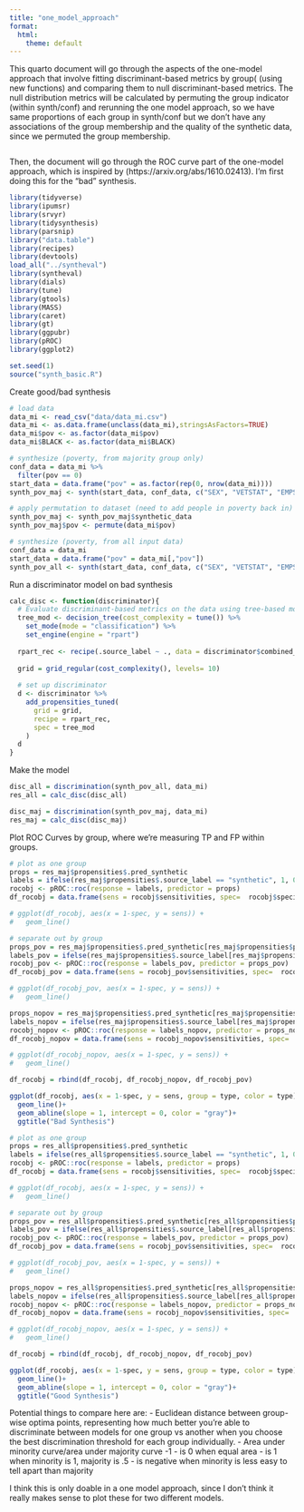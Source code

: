 ```yaml
---
title: "one_model_approach"
format:
  html:
    theme: default
---
```


This quarto document will go through the aspects of the one-model approach that involve fitting discriminant-based metrics by group( (using new functions) and comparing them to null discriminant-based metrics. The null distribution metrics will be calculated by permuting the group indicator (within synth/conf) and rerunning the one model approach, so we have same proportions of each group in synth/conf but we don't have any associations of the group membership and the quality of the synthetic data, since we permuted the group membership. 


```r

```

Then, the document will go through the ROC curve part of the one-model approach, which is inspired by (https://arxiv.org/abs/1610.02413). I'm first doing this for the "bad" synthesis.

```r
library(tidyverse)
library(ipumsr)
library(srvyr)
library(tidysynthesis)
library(parsnip)
library("data.table")
library(recipes)
library(devtools)
load_all("../syntheval")
library(syntheval)
library(dials)
library(tune)
library(gtools)
library(MASS)
library(caret)
library(gt)
library(ggpubr)
library(pROC)
library(ggplot2)

set.seed(1)
source("synth_basic.R")
```

Create good/bad synthesis
```r
# load data
data_mi <- read_csv("data/data_mi.csv")
data_mi <- as.data.frame(unclass(data_mi),stringsAsFactors=TRUE)
data_mi$pov <- as.factor(data_mi$pov)
data_mi$BLACK <- as.factor(data_mi$BLACK)

# synthesize (poverty, from majority group only)
conf_data = data_mi %>%
  filter(pov == 0)
start_data = data.frame("pov" = as.factor(rep(0, nrow(data_mi))))
synth_pov_maj <- synth(start_data, conf_data, c("SEX", "VETSTAT", "EMPSTAT", "EDUC", "HCOVANY", "BLACK", "FTOTINC", "AGE"))

# apply permutation to dataset (need to add people in poverty back in)
synth_pov_maj <- synth_pov_maj$synthetic_data
synth_pov_maj$pov <- permute(data_mi$pov)

# synthesize (poverty, from all input data)
conf_data = data_mi
start_data = data.frame("pov" = data_mi[,"pov"])
synth_pov_all <- synth(start_data, conf_data, c("SEX", "VETSTAT", "EMPSTAT", "EDUC", "HCOVANY", "BLACK", "FTOTINC", "AGE"))
```

Run a discriminator model on bad synthesis
```r
calc_disc <- function(discriminator){
  # Evaluate discriminant-based metrics on the data using tree-based model
  tree_mod <- decision_tree(cost_complexity = tune()) %>%
    set_mode(mode = "classification") %>%
    set_engine(engine = "rpart")
  
  rpart_rec <- recipe(.source_label ~ ., data = discriminator$combined_data)
  
  grid = grid_regular(cost_complexity(), levels= 10)
  
  # set up discriminator
  d <- discriminator %>%
    add_propensities_tuned(
      grid = grid, 
      recipe = rpart_rec,
      spec = tree_mod
    )
  d
}
```

Make the model
```r
disc_all = discrimination(synth_pov_all, data_mi)
res_all = calc_disc(disc_all)

disc_maj = discrimination(synth_pov_maj, data_mi)
res_maj = calc_disc(disc_maj)
```

Plot ROC Curves by group, where we're measuring TP and FP within groups.
```r
# plot as one group
props = res_maj$propensities$.pred_synthetic
labels = ifelse(res_maj$propensities$.source_label == "synthetic", 1, 0)
rocobj <- pROC::roc(response = labels, predictor = props)
df_rocobj = data.frame(sens = rocobj$sensitivities, spec=  rocobj$specificities, type = "all")

# ggplot(df_rocobj, aes(x = 1-spec, y = sens)) + 
#   geom_line()

# separate out by group
props_pov = res_maj$propensities$.pred_synthetic[res_maj$propensities$pov == 1]
labels_pov = ifelse(res_maj$propensities$.source_label[res_maj$propensities$pov == 1] == "synthetic", 1, 0)
rocobj_pov <- pROC::roc(response = labels_pov, predictor = props_pov)
df_rocobj_pov = data.frame(sens = rocobj_pov$sensitivities, spec=  rocobj_pov$specificities, type = "poverty")

# ggplot(df_rocobj_pov, aes(x = 1-spec, y = sens)) + 
#   geom_line()

props_nopov = res_maj$propensities$.pred_synthetic[res_maj$propensities$pov == 0]
labels_nopov = ifelse(res_maj$propensities$.source_label[res_maj$propensities$pov == 0] == "synthetic", 1, 0)
rocobj_nopov <- pROC::roc(response = labels_nopov, predictor = props_nopov)
df_rocobj_nopov = data.frame(sens = rocobj_nopov$sensitivities, spec=  rocobj_nopov$specificities, type = "no poverty")

# ggplot(df_rocobj_nopov, aes(x = 1-spec, y = sens)) + 
#   geom_line()

df_rocobj = rbind(df_rocobj, df_rocobj_nopov, df_rocobj_pov)

ggplot(df_rocobj, aes(x = 1-spec, y = sens, group = type, color = type))+
  geom_line()+
  geom_abline(slope = 1, intercept = 0, color = "gray")+
  ggtitle("Bad Synthesis")
```

```r
# plot as one group
props = res_all$propensities$.pred_synthetic
labels = ifelse(res_all$propensities$.source_label == "synthetic", 1, 0)
rocobj <- pROC::roc(response = labels, predictor = props)
df_rocobj = data.frame(sens = rocobj$sensitivities, spec=  rocobj$specificities, type = "all")

# ggplot(df_rocobj, aes(x = 1-spec, y = sens)) + 
#   geom_line()

# separate out by group
props_pov = res_all$propensities$.pred_synthetic[res_all$propensities$pov == 1]
labels_pov = ifelse(res_all$propensities$.source_label[res_all$propensities$pov == 1] == "synthetic", 1, 0)
rocobj_pov <- pROC::roc(response = labels_pov, predictor = props_pov)
df_rocobj_pov = data.frame(sens = rocobj_pov$sensitivities, spec=  rocobj_pov$specificities, type = "poverty")

# ggplot(df_rocobj_pov, aes(x = 1-spec, y = sens)) + 
#   geom_line()

props_nopov = res_all$propensities$.pred_synthetic[res_all$propensities$pov == 0]
labels_nopov = ifelse(res_all$propensities$.source_label[res_all$propensities$pov == 0] == "synthetic", 1, 0)
rocobj_nopov <- pROC::roc(response = labels_nopov, predictor = props_nopov)
df_rocobj_nopov = data.frame(sens = rocobj_nopov$sensitivities, spec=  rocobj_nopov$specificities, type = "no poverty")

# ggplot(df_rocobj_nopov, aes(x = 1-spec, y = sens)) + 
#   geom_line()

df_rocobj = rbind(df_rocobj, df_rocobj_nopov, df_rocobj_pov)

ggplot(df_rocobj, aes(x = 1-spec, y = sens, group = type, color = type))+
  geom_line()+
  geom_abline(slope = 1, intercept = 0, color = "gray")+
  ggtitle("Good Synthesis")
```

Potential things to compare here are:
- Euclidean distance between group-wise optima points, representing how much better you're able to discriminate between models for one group vs another when you choose the best discrimination threshold for each group individually.
- Area under minority curve/area under majority curve -1
    - is 0 when equal area
    - is 1 when minority is 1, majority is .5
    - is negative when minority is less easy to tell apart than majority 

I think this is only doable in a one model approach, since I don't think it really makes sense to plot these for two different models.

